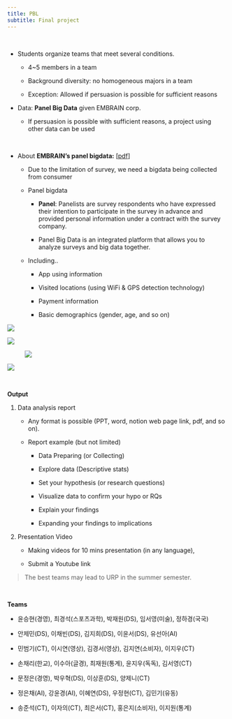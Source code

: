 ```yaml
---
title: PBL
subtitle: Final project
---
```


<br>

-   Students organize teams that meet several conditions.

    -   4\~5 members in a team

    -   Background diversity: no homogeneous majors in a team

    -   Exception: Allowed if persuasion is possible for sufficient reasons

-   Data: **Panel Big Data** given EMBRAIN corp.

    -   If persuasion is possible with sufficient reasons, a project using other data can be used

<br>

-   About **EMBRAIN's panel bigdata:** \[[pdf](About_panel_bigdata.pdf)\]

    -   Due to the limitation of survey, we need a bigdata being collected from consumer

    -   Panel bigdata

        -   **Panel**: Panelists are survey respondents who have expressed their intention to participate in the survey in advance and provided personal information under a contract with the survey company.

        -   Panel Big Data is an integrated platform that allows you to analyze surveys and big data together.

    -   Including..

        -   App using information

        -   Visited locations (using WiFi & GPS detection technology)

        -   Payment information

        -   Basic demographics (gender, age, and so on)

![](images/clipboard-3349154127.png)

![](images/clipboard-3737657122.png)

![![](images/clipboard-2149580012.png)](images/clipboard-914465551.png)

![](images/clipboard-2132122484.png)

<br>

**Output**

1.  Data analysis report

    -   Any format is possible (PPT, word, notion web page link, pdf, and so on).

    -   Report example (but not limited)

        -   Data Preparing (or Collecting)

        -   Explore data (Descriptive stats)

        -   Set your hypothesis (or research questions)

        -   Visualize data to confirm your hypo or RQs

        -   Explain your findings

        -   Expanding your findings to implications

2.  Presentation Video

    -   Making videos for 10 mins presentation (in any language),

    -   Submit a Youtube link

> The best teams may lead to URP in the summer semester.

<br>

**Teams**

-   윤승현(경영), 최경석(스포츠과학), 박재원(DS), 임서영(미술), 정하경(국국)

-   안제민(DS), 이채빈(DS), 김지희(DS), 이윤서(DS), 유선아(AI)

-   민범기(CT), 이시연(영상), 김경서(영상), 김지연(소비자), 이지우(CT)

-   손채리(한교), 이수아(글경), 최재원(통계), 윤지우(독독), 김서영(CT)

-   문정은(경영), 박우혁(DS), 이상훈(DS), 양제니(CT)

-   정은채(AI), 강윤경(AI), 이혜연(DS), 우정현(CT), 김민기(유동)

-   송준석(CT), 이자의(CT), 최은서(CT), 홍은지(소비자), 이지원(통계)
